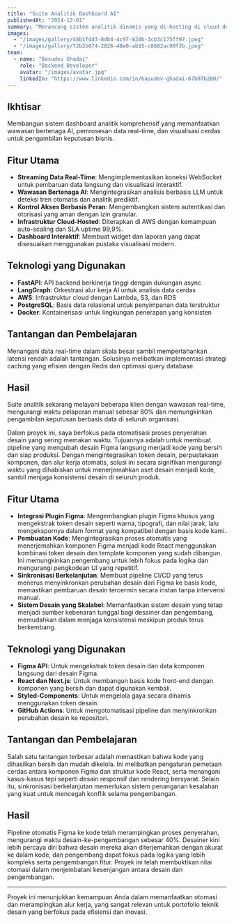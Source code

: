 ```yaml
---
title: "Suite Analitik Dashboard AI"
publishedAt: "2024-12-01"
summary: "Merancang sistem analitik dinamis yang di-hosting di cloud dengan FastAPI dan LangGraph, menampilkan streaming data real-time dan dashboard berbasis peran untuk intelijen bisnis."
images:
  - "/images/gallery/48b1fdd3-8db4-4c97-820b-3cb3c175ff97.jpeg"
  - "/images/gallery/72b2b074-2826-48e0-ab15-c8682ac90f3b.jpeg"
team:
  - name: "Basudev Ghadai"
    role: "Backend Developer"
    avatar: "/images/avatar.jpg"
    linkedIn: "https://www.linkedin.com/in/basudev-ghadai-67b07b200/"
---
```


## Ikhtisar

Membangun sistem dashboard analitik komprehensif yang memanfaatkan wawasan bertenaga AI, pemrosesan data real-time, dan visualisasi cerdas untuk pengambilan keputusan bisnis.

## Fitur Utama

- **Streaming Data Real-Time**: Mengimplementasikan koneksi WebSocket untuk pembaruan data langsung dan visualisasi interaktif.
- **Wawasan Bertenaga AI**: Mengintegrasikan analisis berbasis LLM untuk deteksi tren otomatis dan analitik prediktif.
- **Kontrol Akses Berbasis Peran**: Mengembangkan sistem autentikasi dan otorisasi yang aman dengan izin granular.
- **Infrastruktur Cloud-Hosted**: Diterapkan di AWS dengan kemampuan auto-scaling dan SLA uptime 99,9%.
- **Dashboard Interaktif**: Membuat widget dan laporan yang dapat disesuaikan menggunakan pustaka visualisasi modern.

## Teknologi yang Digunakan

- **FastAPI**: API backend berkinerja tinggi dengan dukungan async
- **LangGraph**: Orkestrasi alur kerja AI untuk analisis data cerdas
- **AWS**: Infrastruktur cloud dengan Lambda, S3, dan RDS
- **PostgreSQL**: Basis data relasional untuk penyimpanan data terstruktur
- **Docker**: Kontainerisasi untuk lingkungan penerapan yang konsisten

## Tantangan dan Pembelajaran

Menangani data real-time dalam skala besar sambil mempertahankan latensi rendah adalah tantangan. Solusinya melibatkan implementasi strategi caching yang efisien dengan Redis dan optimasi query database.

## Hasil

Suite analitik sekarang melayani beberapa klien dengan wawasan real-time, mengurangi waktu pelaporan manual sebesar 80% dan memungkinkan pengambilan keputusan berbasis data di seluruh organisasi.

Dalam proyek ini, saya berfokus pada otomatisasi proses penyerahan desain yang sering memakan waktu. Tujuannya adalah untuk membuat pipeline yang mengubah desain Figma langsung menjadi kode yang bersih dan siap produksi. Dengan mengintegrasikan token desain, perpustakaan komponen, dan alur kerja otomatis, solusi ini secara signifikan mengurangi waktu yang dihabiskan untuk menerjemahkan aset desain menjadi kode, sambil menjaga konsistensi desain di seluruh produk.

## Fitur Utama

- **Integrasi Plugin Figma**: Mengembangkan plugin Figma khusus yang mengekstrak token desain seperti warna, tipografi, dan nilai jarak, lalu mengekspornya dalam format yang kompatibel dengan basis kode kami.
- **Pembuatan Kode**: Mengintegrasikan proses otomatis yang menerjemahkan komponen Figma menjadi kode React menggunakan kombinasi token desain dan template komponen yang sudah dibangun. Ini memungkinkan pengembang untuk lebih fokus pada logika dan mengurangi pengkodean UI yang repetitif.
- **Sinkronisasi Berkelanjutan**: Membuat pipeline CI/CD yang terus menerus menyinkronkan perubahan desain dari Figma ke basis kode, memastikan pembaruan desain tercermin secara instan tanpa intervensi manual.
- **Sistem Desain yang Skalabel**: Memanfaatkan sistem desain yang tetap menjadi sumber kebenaran tunggal bagi desainer dan pengembang, memudahkan dalam menjaga konsistensi meskipun produk terus berkembang.

## Teknologi yang Digunakan

- **Figma API**: Untuk mengekstrak token desain dan data komponen langsung dari desain Figma.
- **React dan Next.js**: Untuk membangun basis kode front-end dengan komponen yang bersih dan dapat digunakan kembali.
- **Styled-Components**: Untuk mengelola gaya secara dinamis menggunakan token desain.
- **GitHub Actions**: Untuk mengotomatisasi pipeline dan menyinkronkan perubahan desain ke repositori.

## Tantangan dan Pembelajaran

Salah satu tantangan terbesar adalah memastikan bahwa kode yang dihasilkan bersih dan mudah dikelola. Ini melibatkan pengaturan pemetaan cerdas antara komponen Figma dan struktur kode React, serta menangani kasus-kasus tepi seperti desain responsif dan rendering bersyarat. Selain itu, sinkronisasi berkelanjutan memerlukan sistem penanganan kesalahan yang kuat untuk mencegah konflik selama pengembangan.

## Hasil

Pipeline otomatis Figma ke kode telah merampingkan proses penyerahan, mengurangi waktu desain-ke-pengembangan sebesar 40%. Desainer kini lebih percaya diri bahwa desain mereka akan diterjemahkan dengan akurat ke dalam kode, dan pengembang dapat fokus pada logika yang lebih kompleks serta pengembangan fitur. Proyek ini telah membuktikan nilai otomasi dalam menjembatani kesenjangan antara desain dan pengembangan.

---

Proyek ini menunjukkan kemampuan Anda dalam memanfaatkan otomasi dan merampingkan alur kerja, yang sangat relevan untuk portofolio teknik desain yang berfokus pada efisiensi dan inovasi.